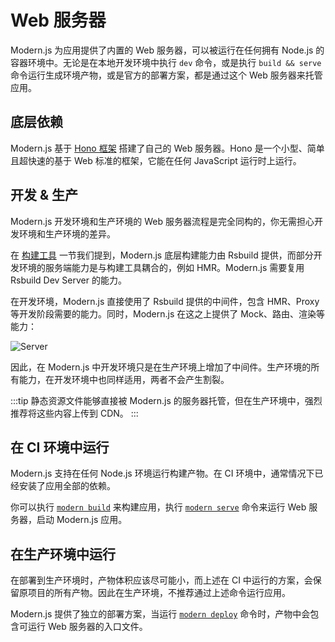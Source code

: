 # Web 服务器

Modern.js 为应用提供了内置的 Web 服务器，可以被运行在任何拥有 Node.js 的容器环境中。无论是在本地开发环境中执行 `dev` 命令，或是执行 `build && serve` 命令运行生成环境产物，或是官方的部署方案，都是通过这个 Web 服务器来托管应用。

## 底层依赖

Modern.js 基于 [Hono 框架](https://hono.dev/) 搭建了自己的 Web 服务器。Hono 是一个小型、简单且超快速的基于 Web 标准的框架，它能在任何 JavaScript 运行时上运行。

## 开发 & 生产

Modern.js 开发环境和生产环境的 Web 服务器流程是完全同构的，你无需担心开发环境和生产环境的差异。

在 [构建工具](/guides/concept/builder) 一节我们提到，Modern.js 底层构建能力由 Rsbuild 提供，而部分开发环境的服务端能力是与构建工具耦合的，例如 HMR。Modern.js 需要复用 Rsbuild Dev Server 的能力。

在开发环境，Modern.js 直接使用了 Rsbuild 提供的中间件，包含 HMR、Proxy 等开发阶段需要的能力。同时，Modern.js 在这之上提供了 Mock、路由、渲染等能力：

![Server](https://lf3-static.bytednsdoc.com/obj/eden-cn/nuvjhpqnuvr/modern-website/web-server-modern.jpeg)

因此，在 Modern.js 中开发环境只是在生产环境上增加了中间件。生产环境的所有能力，在开发环境中也同样适用，两者不会产生割裂。

:::tip
静态资源文件能够直接被 Modern.js 的服务器托管，但在生产环境中，强烈推荐将这些内容上传到 CDN。
:::

## 在 CI 环境中运行

Modern.js 支持在任何 Node.js 环境运行构建产物。在 CI 环境中，通常情况下已经安装了应用全部的依赖。

你可以执行 [`modern build`](/apis/app/commands#modern-build) 来构建应用，执行 [`modern serve`](/apis/app/commands#modern-serve) 命令来运行 Web 服务器，启动 Modern.js 应用。

## 在生产环境中运行

在部署到生产环境时，产物体积应该尽可能小，而上述在 CI 中运行的方案，会保留原项目的所有产物。因此在生产环境，不推荐通过上述命令运行应用。

Modern.js 提供了独立的部署方案，当运行 [`modern deploy`](/apis/app/commands#modern-deploy) 命令时，产物中会包含可运行 Web 服务器的入口文件。
